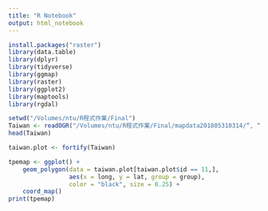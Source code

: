 ```yaml
---
title: "R Notebook"
output: html_notebook
---
```


```r
install.packages("raster")
library(data.table)
library(dplyr)
library(tidyverse)
library(ggmap)
library(raster)
library(ggplot2)
library(maptools)
library(rgdal)
```


```r
setwd("/Volumes/ntu/R程式作業/Final")
Taiwan <- readOGR("/Volumes/ntu/R程式作業/Final/mapdata201805310314/“, “COUNTY_MOI_1070516")
head(Taiwan)
```

```r
taiwan.plot <- fortify(Taiwan)
```

```r
tpemap <- ggplot() +
    geom_polygon(data = taiwan.plot[taiwan.plot$id == 11,], 
                 aes(x = long, y = lat, group = group), 
                 color = "black", size = 0.25) +
    coord_map() 
print(tpemap)
```

